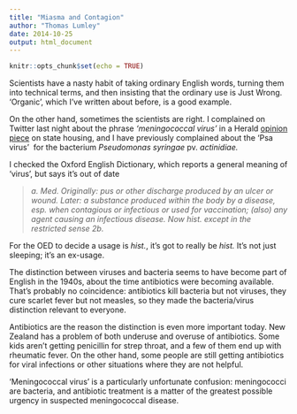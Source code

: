 ```yaml
---
title: "Miasma and Contagion"
author: "Thomas Lumley"
date: 2014-10-25
output: html_document
---
```


```r
knitr::opts_chunk$set(echo = TRUE)
```
Scientists have a nasty habit of taking ordinary English words, turning them into technical terms, and then insisting that the ordinary use is Just Wrong. 'Organic', which I've written about before, is a good example.

On the other hand, sometimes the scientists are right. I complained on Twitter last night about the phrase _'meningococcal virus'_ in a Herald [opinion piece](http://www.nzherald.co.nz/politics/news/article.cfm?c_id=280&objectid=11347878) on state housing, and I have previously complained about the 'Psa virus'  for the bacterium _Pseudomonas syringae_ pv. _actinidiae. _

I checked the Oxford English Dictionary, which reports a general meaning of 'virus', but says it's out of date

> _a. Med. Originally: pus or other discharge produced by an ulcer or wound. Later: a substance produced within the body by a disease, esp. when contagious or infectious or used for vaccination; (also) any agent causing an infectious disease. Now hist. except in the restricted sense 2b._

For the OED to decide a usage is _hist._, it's got to really be _hist._ It's not just sleeping; it's an ex-usage. 

The distinction between viruses and bacteria seems to have become part of English in the 1940s, about the time antibiotics were becoming available. That's probably no coincidence: antibiotics kill bacteria but not viruses, they cure scarlet fever but not measles, so they made the bacteria/virus distinction relevant to everyone. 

Antibiotics are the reason the distinction is even more important today. New Zealand has a problem of both underuse and overuse of antibiotics. Some kids aren't getting penicillin for strep throat, and a few of them end up with rheumatic fever. On the other hand, some people are still getting antibiotics for viral infections or other situations where they are not helpful. 

'Meningococcal virus' is a particularly unfortunate confusion: meningococci are bacteria, and antibiotic treatment is a matter of the greatest possible urgency in suspected meningococcal disease. 